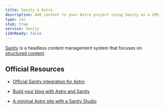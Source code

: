 ```yaml
---
title: Sanity & Astro
description: Add content to your Astro project using Sanity as a CMS
type: cms
stub: true
service: Sanity
i18nReady: false
---
```


[Sanity](http://sanity.io) is a headless content management system that focuses on [structured content](https://www.sanity.io/structured-content-platform).

## Official Resources

- [Official Sanity integration for Astro](https://www.sanity.io/plugins/sanity-astro)

- [Build your blog with Astro and Sanity](https://www.sanity.io/guides/sanity-astro-blog)

- [A minimal Astro site with a Sanity Studio](https://www.sanity.io/templates/astro-sanity-clean)
